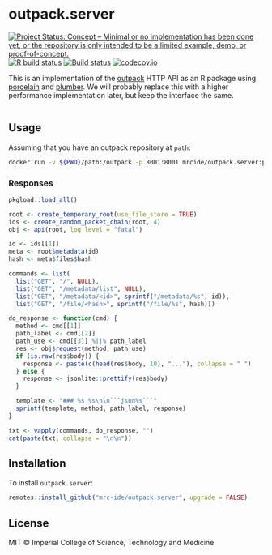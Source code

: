 # outpack.server

<!-- badges: start -->
[![Project Status: Concept – Minimal or no implementation has been done yet, or the repository is only intended to be a limited example, demo, or proof-of-concept.](https://www.repostatus.org/badges/latest/concept.svg)](https://www.repostatus.org/#concept)
[![R build status](https://github.com/mrc-ide/outpack.server/workflows/R-CMD-check/badge.svg)](https://github.com/mrc-ide/outpack.server/actions)
[![Build status]()](https://buildkite.com/mrc-ide/outpack-dot-server?branch=main)
[![codecov.io](https://codecov.io/github/mrc-ide/outpack.server/coverage.svg?branch=main)](https://codecov.io/github/mrc-ide/outpack.server?branch=main)
<!-- badges: end -->

This is an implementation of the [outpack](https://mrc-ide.github.io/outpack) HTTP API as an R package using [porcelain](https://reside-ic.github.io/porcelain/) and [plumber](https://docs.rstudio.com/resources/plumber/). We will probably replace this with a higher performance implementation later, but keep the interface the same.


```r
```

## Usage

Assuming that you have an outpack repository at `path`:

```bash
docker run -v ${PWD}/path:/outpack -p 8001:8001 mrcide/outpack.server:prototype /outpack
```

### Responses

```r
pkgload::load_all()

root <- create_temporary_root(use_file_store = TRUE)
ids <- create_random_packet_chain(root, 4)
obj <- api(root, log_level = "fatal")

id <- ids[[1]]
meta <- root$metadata(id)
hash <- meta$files$hash

commands <- list(
  list("GET", "/", NULL),
  list("GET", "/metadata/list", NULL),
  list("GET", "/metadata/<id>", sprintf("/metadata/%s", id)),
  list("GET", "/file/<hash>", sprintf("/file/%s", hash)))

do_response <- function(cmd) {
  method <- cmd[[1]]
  path_label <- cmd[[2]]
  path_use <- cmd[[3]] %||% path_label
  res <- obj$request(method, path_use)
  if (is.raw(res$body)) {
    response <- paste(c(head(res$body, 10), "..."), collapse = " ")
  } else {
    response <- jsonlite::prettify(res$body)
  }

  template <- "### %s %s\n\n```json%s```"
  sprintf(template, method, path_label, response)
}

txt <- vapply(commands, do_response, "")
cat(paste(txt, collapse = "\n\n"))
```

## Installation

To install `outpack.server`:

```r
remotes::install_github("mrc-ide/outpack.server", upgrade = FALSE)
```

## License

MIT © Imperial College of Science, Technology and Medicine

